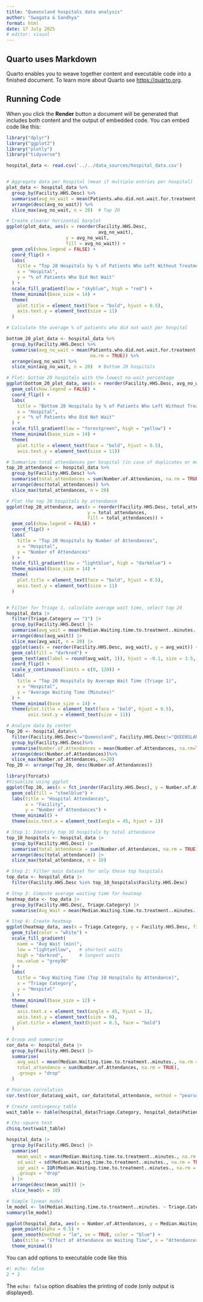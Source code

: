 ```yaml
---
title: "Queensland hospitals data analysis"
author: "Swagata & Sandhya"
format: html
date: 17 July 2025
# editor: visual
---
```


## Quarto uses Markdown

Quarto enables you to weave together content and executable code into a finished document. To learn more about Quarto see <https://quarto.org>.

## Running Code

When you click the **Render** button a document will be generated that includes both content and the output of embedded code. You can embed code like this:

```r


library("dplyr")
library("ggplot2")
library("plotly")
library("tidyverse")

hospital_data <- read.csv('../../data_sources/hospital_data.csv')


# Aggregate data per hospital (mean if multiple entries per hospital)
plot_data <- hospital_data %>%
  group_by(Facility.HHS.Desc) %>%
  summarise(avg_no_wait = mean(Patients.who.did.not.wait.for.treatment...., na.rm = TRUE)) %>%
  arrange(desc(avg_no_wait)) %>%
  slice_max(avg_no_wait, n = 20)  # Top 20

# Create clearer horizontal barplot
ggplot(plot_data, aes(x = reorder(Facility.HHS.Desc, 
                                  avg_no_wait),
                      y = avg_no_wait,
                      fill = avg_no_wait)) +
  geom_col(show.legend = FALSE) +
  coord_flip() +
  labs(
    title = "Top 20 Hospitals by % of Patients Who Left Without Treatment",
    x = "Hospital",
    y = "% of Patients Who Did Not Wait"
  ) +
  scale_fill_gradient(low = "skyblue", high = "red") +
  theme_minimal(base_size = 14) +
  theme(
    plot.title = element_text(face = "bold", hjust = 0.5),
    axis.text.y = element_text(size = 11)
  )

# Calculate the average % of patients who did not wait per hospital

bottom_20_plot_data <- hospital_data %>%
  group_by(Facility.HHS.Desc) %>%
  summarise(avg_no_wait = mean(Patients.who.did.not.wait.for.treatment...., 
                               na.rm = TRUE)) %>%
  arrange(avg_no_wait) %>%
  slice_min(avg_no_wait, n = 20)  # Bottom 20 hospitals

# Plot: bottom 20 hospitals with the lowest no-wait percentage
ggplot(bottom_20_plot_data, aes(x = reorder(Facility.HHS.Desc, avg_no_wait), y = avg_no_wait, fill = avg_no_wait)) +
  geom_col(show.legend = FALSE) +
  coord_flip() +
  labs(
    title = "Bottom 20 Hospitals by % of Patients Who Left Without Treatment",
    x = "Hospital",
    y = "% of Patients Who Did Not Wait"
  ) +
  scale_fill_gradient(low = "forestgreen", high = "yellow") +
  theme_minimal(base_size = 14) +
  theme(
    plot.title = element_text(face = "bold", hjust = 0.5),
    axis.text.y = element_text(size = 11))

# Summarize total attendances per hospital (in case of duplicates or multiple rows)
top_20_attendance <- hospital_data %>%
  group_by(Facility.HHS.Desc) %>%
  summarise(total_attendances = sum(Number.of.Attendances, na.rm = TRUE)) %>%
  arrange(desc(total_attendances)) %>%
  slice_max(total_attendances, n = 20)

# Plot the top 20 hospitals by attendance
ggplot(top_20_attendance, aes(x = reorder(Facility.HHS.Desc, total_attendances),
                              y = total_attendances,
                              fill = total_attendances)) +
  geom_col(show.legend = FALSE) +
  coord_flip() +
  labs(
    title = "Top 20 Hospitals by Number of Attendances",
    x = "Hospital",
    y = "Number of Attendances"
  ) +
  scale_fill_gradient(low = "lightblue", high = "darkblue") +
  theme_minimal(base_size = 14) +
  theme(
    plot.title = element_text(face = "bold", hjust = 0.5),
    axis.text.y = element_text(size = 11)
  )


# Filter for Triage 1, calculate average wait time, select top 20
hospital_data |>
  filter(Triage.Category == "1") |>
  group_by(Facility.HHS.Desc) |>
  summarise(avg_wait = mean(Median.Waiting.time.to.treatment..minutes., na.rm = TRUE)) |>
  arrange(desc(avg_wait)) |>
  slice_max(avg_wait, n = 20) |>
  ggplot(aes(x = reorder(Facility.HHS.Desc, avg_wait), y = avg_wait)) +
  geom_col(fill = "darkred") +
  geom_text(aes(label = round(avg_wait, 1)), hjust = -0.1, size = 3.5, color = "black") +
  coord_flip() +
  scale_y_continuous(limits = c(0, 120)) +
  labs(
    title = "Top 20 Hospitals by Average Wait Time (Triage 1)",
    x = "Hospital",
    y = "Average Waiting Time (Minutes)"
  ) +
  theme_minimal(base_size = 14) +
  theme(plot.title = element_text(face = "bold", hjust = 0.5),
        axis.text.y = element_text(size = 11))

# Analyze data by center
Top_20 <- hospital_data%>%
  filter(Facility.HHS.Desc!="Queensland", Facility.HHS.Desc!="QUEENSLAND")%>%
  group_by(Facility.HHS.Desc)%>% 
  summarise(Number.of.Attendances = mean(Number.of.Attendances, na.rm=TRUE))%>%
  arrange(desc(Number.of.Attendances))%>%
  slice_max(Number.of.Attendances, n=20) 
Top_20 <- arrange(Top_20, desc(Number.of.Attendances))

library(forcats)
#Visualize using ggplot
ggplot(Top_20, aes(x = fct_inorder(Facility.HHS.Desc), y = Number.of.Attendances)) +
  geom_col(fill = "steelblue") +
  labs(title = "Hospital Attendances",
       x = "Facility",
       y = "Number of Attendances") +
  theme_minimal() +
  theme(axis.text.x = element_text(angle = 45, hjust = 1))

# Step 1: Identify top 10 hospitals by total attendance
top_10_hospitals <- hospital_data |>
  group_by(Facility.HHS.Desc) |>
  summarise(total_attendance = sum(Number.of.Attendances, na.rm = TRUE), .groups = "drop") |>
  arrange(desc(total_attendance)) |>
  slice_max(total_attendance, n = 10)

# Step 2: Filter main dataset for only these top hospitals
top_data <- hospital_data |>
  filter(Facility.HHS.Desc %in% top_10_hospitals$Facility.HHS.Desc)

# Step 3: Compute average waiting time for heatmap
heatmap_data <- top_data |>
  group_by(Facility.HHS.Desc, Triage.Category) |>
  summarise(Avg_Wait = mean(Median.Waiting.time.to.treatment..minutes., na.rm = TRUE), .groups = "drop")

# Step 4: Create heatmap
ggplot(heatmap_data, aes(x = Triage.Category, y = Facility.HHS.Desc, fill = Avg_Wait)) +
  geom_tile(color = "white") +
  scale_fill_gradient(
    name = "Avg Wait (min)",
    low = "lightyellow",   # shortest waits
    high = "darkred",      # longest waits
    na.value = "grey90"
  ) +
  labs(
    title = "Avg Waiting Time (Top 10 Hospitals by Attendance)",
    x = "Triage Category",
    y = "Hospital"
  ) +
  theme_minimal(base_size = 12) +
  theme(
    axis.text.x = element_text(angle = 45, hjust = 1),
    axis.text.y = element_text(size = 9),
    plot.title = element_text(hjust = 0.5, face = "bold")
  )

# Group and summarise
cor_data <- hospital_data |>
  group_by(Facility.HHS.Desc) |>
  summarise(
    avg_wait = mean(Median.Waiting.time.to.treatment..minutes., na.rm = TRUE),
    total_attendance = sum(Number.of.Attendances, na.rm = TRUE),
    .groups = "drop"
  )

# Pearson correlation
cor.test(cor_data$avg_wait, cor_data$total_attendance, method = "pearson")

# Create contingency table
wait_table <- table(hospital_data$Triage.Category, hospital_data$Patients.who.did.not.wait.for.treatment....)

# Chi-square test
chisq.test(wait_table)

hospital_data |>
  group_by(Facility.HHS.Desc) |>
  summarise(
    mean_wait = mean(Median.Waiting.time.to.treatment..minutes., na.rm = TRUE),
    sd_wait = sd(Median.Waiting.time.to.treatment..minutes., na.rm = TRUE),
    iqr_wait = IQR(Median.Waiting.time.to.treatment..minutes., na.rm = TRUE),
    .groups = "drop"
  ) |>
  arrange(desc(mean_wait)) |> 
  slice_head(n = 10)

# Simple linear model
lm_model <- lm(Median.Waiting.time.to.treatment..minutes. ~ Triage.Category + Number.of.Attendances, data = hospital_data)
summary(lm_model)

ggplot(hospital_data, aes(x = Number.of.Attendances, y = Median.Waiting.time.to.treatment..minutes.)) +
  geom_point(alpha = 0.5) +
  geom_smooth(method = "lm", se = TRUE, color = "blue") +
  labs(title = "Effect of Attendance on Waiting Time", x = "Attendances", y = "Waiting Time (min)") +
  theme_minimal()
```

You can add options to executable code like this

```r
#| echo: false
2 * 2
```

The `echo: false` option disables the printing of code (only output is displayed).